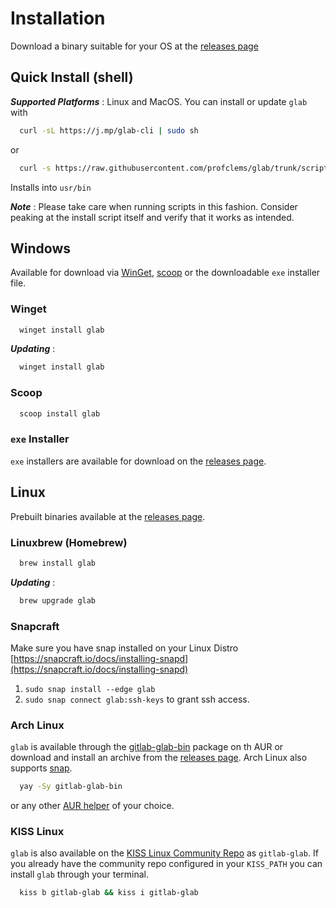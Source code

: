 
# Installation

Download a binary suitable for your OS at the [releases page](https://github.com/profclems/glab/releases/latest)

## Quick Install (shell)

**_Supported Platforms_** : Linux and MacOS.
You can install or update `glab` with

```bash
  curl -sL https://j.mp/glab-cli | sudo sh
```

or

```bash
  curl -s https://raw.githubusercontent.com/profclems/glab/trunk/scripts/install.sh | sudo sh
```

Installs into `usr/bin`

**_Note_** : Please take care when running scripts in this fashion. Consider peaking at the install script itself and verify that it works as intended.

## Windows

Available for download via [WinGet](https://github.com/microsoft/winget-cli), [scoop](https://scoop.sh/) or the downloadable `exe` installer file.

### Winget

```bash
  winget install glab
```

**_Updating_** :

```bash
  winget install glab
```

### Scoop

```bash
  scoop install glab
```

### `exe` Installer

`exe` installers are available for download on the [releases page](https://github.com/profclems/glab/releases/latest).

## Linux

Prebuilt binaries available at the [releases page](https://github.com/profclems/glab/releases/latest).

### Linuxbrew (Homebrew)

```bash
  brew install glab
```

**_Updating_** :

```bash
  brew upgrade glab
```

### Snapcraft

<SnapCraft />

Make sure you have snap installed on your Linux Distro [https://snapcraft.io/docs/installing-snapd](https://snapcraft.io/docs/installing-snapd)

1. `sudo snap install --edge glab`
2. `sudo snap connect glab:ssh-keys` to grant ssh access.

### Arch Linux

`glab` is available through the [gitlab-glab-bin](https://aur.archlinux.org/packages/gitlab-glab-bin/) package on th AUR or download and install an archive from the [releases page](https://github.com/profclems/glab/releases/latest). Arch Linux also supports [snap](https://snapcraft.io/docs/installing-snap-on-arch-linux).

```bash
  yay -Sy gitlab-glab-bin
```

or any other [AUR helper](https://wiki.archlinux.org/index.php/AUR_helpers) of your choice.

### KISS Linux

`glab` is also available on the [KISS Linux Community Repo](https://github.com/kisslinux/community) as `gitlab-glab`. If you already have the community repo configured in your `KISS_PATH` you can install `glab` through your terminal.

```bash
  kiss b gitlab-glab && kiss i gitlab-glab
```
